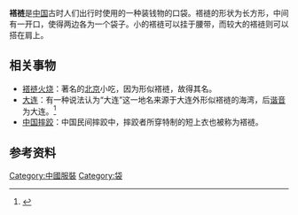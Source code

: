 {{Expand|time=2010-10-30}}
'''褡裢'''是[[中国|中国]]古时人们出行时使用的一种装钱物的口袋。褡裢的形状为长方形，中间有一开口，使得两边各为一个袋子。小的褡裢可以挂于腰带，而较大的褡裢则可以搭在肩上。

==相关事物==
*[[褡裢火烧|褡裢火烧]]：著名的[[北京|北京]]小吃，因为形似褡裢，故得其名。
*[[大连|大连]]：有一种说法认为“大连”这一地名来源于大连外形似褡裢的海湾，后[[諧音_(語言學)|谐音]]为大连。<ref>{{cite web|url=http://www.6mj.com/news/minjian/07312175225J739B3HE1HC5H3G64F0J.htm|title=大连市名称的由来|accessdate=2008年3月25日|archive-date=2008年5月17日|archive-url=https://web.archive.org/web/20080517133744/http://www.6mj.com/news/minjian/07312175225J739B3HE1HC5H3G64F0J.htm|dead-url=no}}</ref>
*[[中国摔跤|中国摔跤]]：中国民间摔跤中，摔跤者所穿特制的短上衣也被称为褡裢。

==参考资料==
<div class="references-small">
<references />
</div>
[[Category:中國服裝|Category:中國服裝]]
[[Category:袋|Category:袋]]